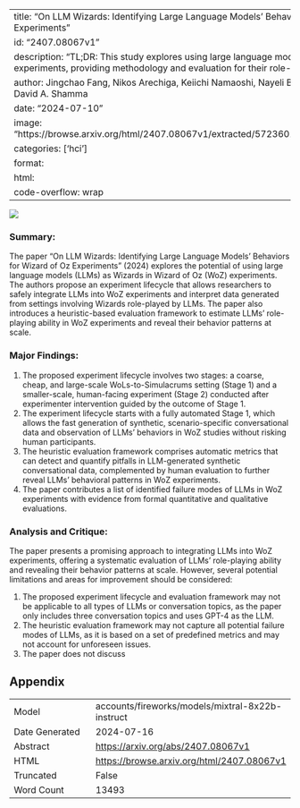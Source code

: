 
---
title: "On LLM Wizards: Identifying Large Language Models' Behaviors for Wizard of Oz Experiments"
id: "2407.08067v1"
description: "TL;DR: This study explores using large language models as Wizards in WoZ experiments, providing methodology and evaluation for their role-playing ability."
author: Jingchao Fang, Nikos Arechiga, Keiichi Namaoshi, Nayeli Bravo, Candice Hogan, David A. Shamma
date: "2024-07-10"
image: "https://browse.arxiv.org/html/2407.08067v1/extracted/5723601/Figures/Overview.png"
categories: ['hci']
format:
  html:
    code-overflow: wrap
---

![](https://browse.arxiv.org/html/2407.08067v1/extracted/5723601/Figures/Overview.png)

### Summary:

The paper "On LLM Wizards: Identifying Large Language Models’ Behaviors for Wizard of Oz Experiments" (2024) explores the potential of using large language models (LLMs) as Wizards in Wizard of Oz (WoZ) experiments. The authors propose an experiment lifecycle that allows researchers to safely integrate LLMs into WoZ experiments and interpret data generated from settings involving Wizards role-played by LLMs. The paper also introduces a heuristic-based evaluation framework to estimate LLMs' role-playing ability in WoZ experiments and reveal their behavior patterns at scale.

### Major Findings:

1. The proposed experiment lifecycle involves two stages: a coarse, cheap, and large-scale WoLs-to-Simulacrums setting (Stage 1) and a smaller-scale, human-facing experiment (Stage 2) conducted after experimenter intervention guided by the outcome of Stage 1.
2. The experiment lifecycle starts with a fully automated Stage 1, which allows the fast generation of synthetic, scenario-specific conversational data and observation of LLMs' behaviors in WoZ studies without risking human participants.
3. The heuristic evaluation framework comprises automatic metrics that can detect and quantify pitfalls in LLM-generated synthetic conversational data, complemented by human evaluation to further reveal LLMs' behavioral patterns in WoZ experiments.
4. The paper contributes a list of identified failure modes of LLMs in WoZ experiments with evidence from formal quantitative and qualitative evaluations.

### Analysis and Critique:

The paper presents a promising approach to integrating LLMs into WoZ experiments, offering a systematic evaluation of LLMs' role-playing ability and revealing their behavior patterns at scale. However, several potential limitations and areas for improvement should be considered:

1. The proposed experiment lifecycle and evaluation framework may not be applicable to all types of LLMs or conversation topics, as the paper only includes three conversation topics and uses GPT-4 as the LLM.
2. The heuristic evaluation framework may not capture all potential failure modes of LLMs, as it is based on a set of predefined metrics and may not account for unforeseen issues.
3. The paper does not discuss

## Appendix

|          |          |
|----------|----------|
| Model     | accounts/fireworks/models/mixtral-8x22b-instruct       |
| Date Generated     | 2024-07-16       |
| Abstract | [https://arxiv.org/abs/2407.08067v1](https://arxiv.org/abs/2407.08067v1)        |
| HTML     | [https://browse.arxiv.org/html/2407.08067v1](https://browse.arxiv.org/html/2407.08067v1)       |
| Truncated       | False       |
| Word Count       | 13493       |